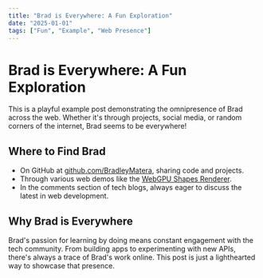 ```yaml
---
title: "Brad is Everywhere: A Fun Exploration"
date: "2025-01-01"
tags: ["Fun", "Example", "Web Presence"]
---
```


<div class="content-container">
  <h1 class="content-heading-1">Brad is Everywhere: A Fun Exploration</h1>
  <p class="content-paragraph">
    This is a playful example post demonstrating the omnipresence of Brad across the web. Whether it's through projects, social media, or random corners of the internet, Brad seems to be everywhere!
  </p>
  
  <h2 class="content-heading-2">Where to Find Brad</h2>
  <ul class="content-list">
    <li class="content-list-item">On GitHub at <a href="https://github.com/BradleyMatera" class="content-link">github.com/BradleyMatera</a>, sharing code and projects.</li>
    <li class="content-list-item">Through various web demos like the <a href="https://bradleymatera.github.io/leaf-js/" class="content-link">WebGPU Shapes Renderer</a>.</li>
    <li class="content-list-item">In the comments section of tech blogs, always eager to discuss the latest in web development.</li>
  </ul>
  
  <h2 class="content-heading-2">Why Brad is Everywhere</h2>
  <p class="content-paragraph">
    Brad's passion for learning by doing means constant engagement with the tech community. From building apps to experimenting with new APIs, there's always a trace of Brad's work online. This post is just a lighthearted way to showcase that presence.
  </p>
</div>
